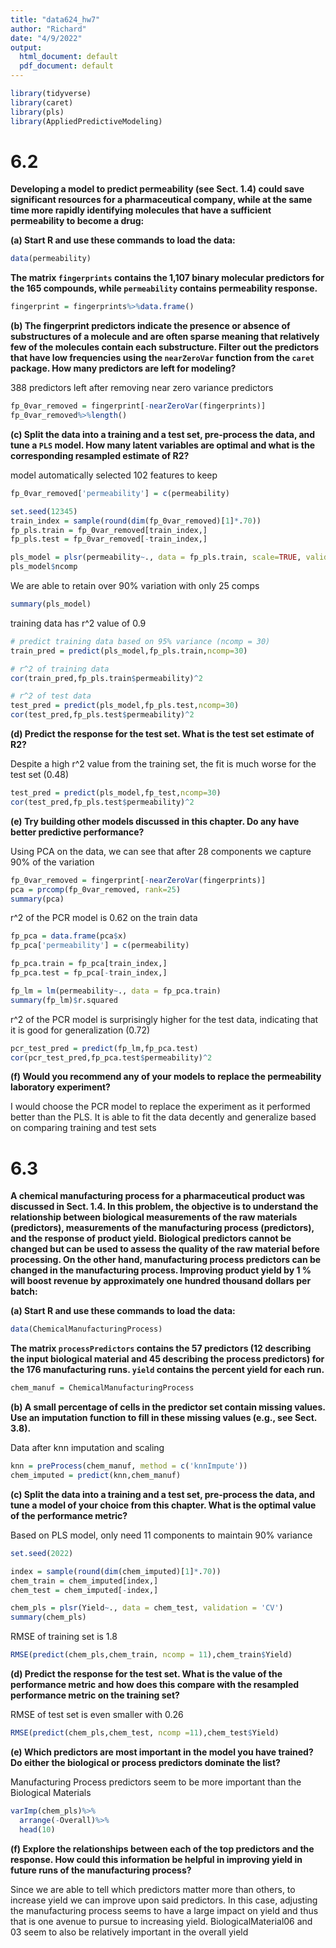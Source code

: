 ---
title: "data624_hw7"
author: "Richard"
date: "4/9/2022"
output:
  html_document: default
  pdf_document: default
---

```{r setup, include=FALSE}
library(tidyverse)
library(caret)
library(pls)
library(AppliedPredictiveModeling)
```

# 6.2

**Developing a model to predict permeability (see Sect. 1.4) could save significant resources for a pharmaceutical company, while at the same time more rapidly identifying molecules that have a sufficient permeability to become a drug:**

**(a) Start R and use these commands to load the data:  **

```{r}
data(permeability)
```

**The matrix `fingerprints` contains the 1,107 binary molecular predictors for the 165 compounds, while `permeability` contains permeability response.**

```{r}
fingerprint = fingerprints%>%data.frame()
```


**(b) The fingerprint predictors indicate the presence or absence of substructures of a molecule and are often sparse meaning that relatively few of the molecules contain each substructure. Filter out the predictors that have low frequencies using the `nearZeroVar` function from the `caret` package. How many predictors are left for modeling? ** 

388 predictors left after removing near zero variance predictors

```{r}
fp_0var_removed = fingerprint[-nearZeroVar(fingerprints)]
fp_0var_removed%>%length()
```


**(c) Split the data into a training and a test set, pre-process the data, and tune a `PLS` model. How many latent variables are optimal and what is the corresponding resampled estimate of R2?  **

model automatically selected 102 features to keep

```{r}
fp_0var_removed['permeability'] = c(permeability)

set.seed(12345)
train_index = sample(round(dim(fp_0var_removed)[1]*.70))
fp_pls.train = fp_0var_removed[train_index,]
fp_pls.test = fp_0var_removed[-train_index,]

pls_model = plsr(permeability~., data = fp_pls.train, scale=TRUE, validation="CV")
pls_model$ncomp
```

We are able to retain over 90% variation with only 25 comps

```{r}
summary(pls_model)
```

training data has r^2 value of 0.9

```{r}
# predict training data based on 95% variance (ncomp = 30)
train_pred = predict(pls_model,fp_pls.train,ncomp=30)

# r^2 of training data
cor(train_pred,fp_pls.train$permeability)^2
```
```{r}
# r^2 of test data
test_pred = predict(pls_model,fp_pls.test,ncomp=30)
cor(test_pred,fp_pls.test$permeability)^2
```



**(d) Predict the response for the test set. What is the test set estimate of R2? ** 

Despite a high r^2 value from the training set, the fit is much worse for the test set (0.48)

```{r}
test_pred = predict(pls_model,fp_test,ncomp=30)
cor(test_pred,fp_pls.test$permeability)^2
```



**(e) Try building other models discussed in this chapter. Do any have better predictive performance?  **

Using PCA on the data, we can see that after 28 components we capture 90% of the variation

```{r}
fp_0var_removed = fingerprint[-nearZeroVar(fingerprints)]
pca = prcomp(fp_0var_removed, rank=25)
summary(pca)
```

r^2 of the PCR model is 0.62 on the train data

```{r}
fp_pca = data.frame(pca$x)
fp_pca['permeability'] = c(permeability)

fp_pca.train = fp_pca[train_index,]
fp_pca.test = fp_pca[-train_index,]

fp_lm = lm(permeability~., data = fp_pca.train)
summary(fp_lm)$r.squared
```

r^2 of the PCR model is surprisingly higher for the test data, indicating that it is good for generalization (0.72)

```{r}
pcr_test_pred = predict(fp_lm,fp_pca.test)
cor(pcr_test_pred,fp_pca.test$permeability)^2
```


**(f) Would you recommend any of your models to replace the permeability laboratory experiment?  **

I would choose the PCR model to replace the experiment as it performed better than the PLS. It is able to fit the data decently and generalize based on comparing training and test sets

# 6.3

**A chemical manufacturing process for a pharmaceutical product was discussed in Sect. 1.4. In this problem, the objective is to understand the relationship between biological measurements of the raw materials (predictors), measurements of the manufacturing process (predictors), and the response of product yield. Biological predictors cannot be changed but can be used to assess the quality of the raw material before processing. On the other hand, manufacturing process predictors can be changed in the manufacturing process. Improving product yield by 1 % will boost revenue by approximately one hundred thousand dollars per batch:**  

**(a) Start R and use these commands to load the data:  **

```{r}
data(ChemicalManufacturingProcess)
```

**The matrix `processPredictors` contains the 57 predictors (12 describing the input biological material and 45 describing the process predictors) for the 176 manufacturing runs. `yield` contains the percent yield for each run.  **

```{r}
chem_manuf = ChemicalManufacturingProcess
```



**(b) A small percentage of cells in the predictor set contain missing values. Use an imputation function to fill in these missing values (e.g., see Sect. 3.8).  **

Data after knn imputation and scaling 

```{r}
knn = preProcess(chem_manuf, method = c('knnImpute'))
chem_imputed = predict(knn,chem_manuf)
```


**(c) Split the data into a training and a test set, pre-process the data, and tune a model of your choice from this chapter. What is the optimal value of the performance metric?  **

Based on PLS model, only need 11 components to maintain 90% variance

```{r}
set.seed(2022)

index = sample(round(dim(chem_imputed)[1]*.70))
chem_train = chem_imputed[index,]
chem_test = chem_imputed[-index,]

chem_pls = plsr(Yield~., data = chem_test, validation = 'CV')
summary(chem_pls)
```

RMSE of training set is 1.8

```{r}
RMSE(predict(chem_pls,chem_train, ncomp = 11),chem_train$Yield)
```


**(d) Predict the response for the test set. What is the value of the performance metric and how does this compare with the resampled performance metric on the training set?  **

RMSE of test set is even smaller with 0.26

```{r}
RMSE(predict(chem_pls,chem_test, ncomp =11),chem_test$Yield)
```



**(e) Which predictors are most important in the model you have trained? Do either the biological or process predictors dominate the list?**

Manufacturing Process predictors seem to be more important than the Biological Materials

```{r}
varImp(chem_pls)%>%
  arrange(-Overall)%>%
  head(10)
```


**(f) Explore the relationships between each of the top predictors and the response. How could this information be helpful in improving yield in future runs of the manufacturing process?  **

Since we are able to tell which predictors matter more than others, to increase yield we can improve upon said predictors. In this case, adjusting the manufacturing process seems to have a large impact on yield and thus that is one avenue to pursue to increasing yield. BiologicalMaterial06 and 03 seem to also be relatively important in the overall yield